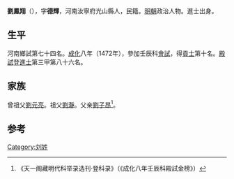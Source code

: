 {{Otheruses|other=名为劉鳳翔的其他人物|劉鳳翔}}
{{Otheruses|other=名为刘德辉的其他人物|刘德辉}}

'''劉鳳翔'''（{{bd|1439年||？}}），字'''德輝'''，河南汝寧府光山縣人，民籍。[[明朝|明朝]]政治人物。進士出身。

== 生平 ==
河南鄉試第七十四名。[[成化|成化]]八年（1472年），參加壬辰科[[會試|會試]]，得[[貢士|貢士]]第十名。[[殿試|殿試]]登[[進士|進士]]第三甲第八十六名。

== 家族 ==
曾祖父[[劉元亮|劉元亮]]。祖父[[劉瀞|劉瀞]]。父亲[[劉子昂|劉子昂]]<ref>《天一阁藏明代科举录选刊·登科录》（《成化八年壬辰科殿試金榜》）</ref>。

==参考==
{{reflist}}

{{成化八年壬辰科殿試金榜}}

{{Authority control}}

{{DEFAULTSORT:}}
[[Category:刘姓|Category:刘姓]]


{{明朝人物小作品}}